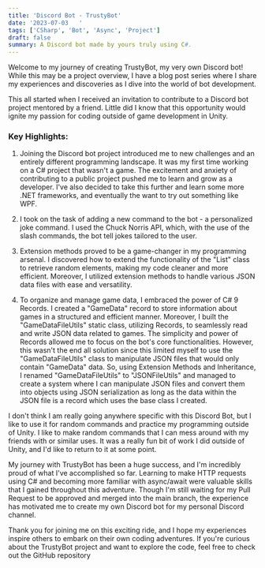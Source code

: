 ```yaml
---
title: 'Discord Bot - TrustyBot'
date: '2023-07-03   '
tags: ['CSharp', 'Bot', 'Async', 'Project']
draft: false
summary: A Discord bot made by yours truly using C#.
---
```


Welcome to my journey of creating TrustyBot, my very own Discord bot! While this may be a project overview, I have a blog post series where I share my experiences and discoveries as I dive into the world of bot development.

This all started when I received an invitation to contribute to a Discord bot project mentored by a friend. Little did I know that this opportunity would ignite my passion for coding outside of game development in Unity.

### **Key Highlights:**

1. Joining the Discord bot project introduced me to new challenges and an entirely different programming landscape. It was my first time working on a C# project that wasn't a game. The excitement and anxiety of contributing to a public project pushed me to learn and grow as a developer. I've also decided to take this further and learn some more .NET frameworks, and eventually the want to try out something like WPF.

2. I took on the task of adding a new command to the bot - a personalized joke command. I used the Chuck Norris API, which, with the use of the slash commands, the bot tell jokes tailored to the user.

3. Extension methods proved to be a game-changer in my programming arsenal. I discovered how to extend the functionality of the \"List\" class to retrieve random elements, making my code cleaner and more efficient. Moreover, I utilized extension methods to handle various JSON data files with ease and versatility.

4. To organize and manage game data, I embraced the power of C# 9 Records. I created a \"GameData\" record to store information about games in a structured and efficient manner. Moreover, I built the \"GameDataFileUtils\" static class, utilizing Records, to seamlessly read and write JSON data related to games. The simplicity and power of Records allowed me to focus on the bot's core functionalities. However, this wasn't the end all solution since this limited myself to use the \"GameDataFileUtils\" class to manipulate JSON files that would only contain \"GameData\" data. So, using Extension Methods and Inheritance, I renamed \"GameDataFileUtils\" to \"JSONFileUtils\" and managed to create a system where I can manipulate JSON files and convert them into objects using JSON serialization as long as the data within the JSON file is a record which uses the base class I created.

I don't think I am really going anywhere specific with this Discord Bot, but I like to use it for random commands and practice my programming outside of Unity. I like to make random commands that I can mess around with my friends with or similar uses. It was a really fun bit of work I did outside of Unity, and I'd like to return to it at some point.

My journey with TrustyBot has been a huge success, and I'm incredibly proud of what I've accomplished so far. Learning to make HTTP requests using C# and becoming more familiar with async/await were valuable skills that I gained throughout this adventure. Though I'm still waiting for my Pull Request to be approved and merged into the main branch, the experience has motivated me to create my own Discord bot for my personal Discord channel.

Thank you for joining me on this exciting ride, and I hope my experiences inspire others to embark on their own coding adventures. If you're curious about the TrustyBot project and want to explore the code, feel free to check out the GitHub repository
